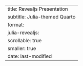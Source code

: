 ---
title: Revealjs Presentation
subtitle: Julia-themed Quarto
format:
  julia-revealjs: 
    scrollable: true
    smaller: true
date: last-modified
---